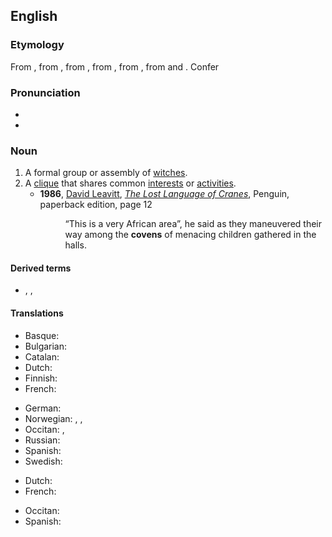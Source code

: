 ==English==
{{wikipedia}}

===Etymology===
From {{etyl|enm|en}} {{m|enm|covent}}, from {{etyl|xno|en}} {{m|fro|covent|covent, cuvent}}, from {{etyl|fro|en}} {{m|fro|covent}}, from {{etyl|la|en}} {{m|la|conventum}}, from {{m|la|convenio}}, from {{m|la|cum||with}} and {{m|la|venio||I come}}. Confer {{m|en|convent}}

===Pronunciation===
* {{IPA|/ˈkʌ.vən/|lang=en}}
* {{rhymes|ʌvən|lang=en}}

===Noun===
{{en-noun}}

# A formal group or assembly of [[witch]]es.
# A [[clique]] that shares common [[interest]]s or [[activity|activities]].
#* '''1986''', [[w:David Leavitt|David Leavitt]], ''[[w:The Lost Language of Cranes|The Lost Language of Cranes]]'', Penguin, paperback edition, page 12
#*: “This is a very African area”, he said as they maneuvered their way among the '''covens''' of menacing children gathered in the halls.

====Derived terms====
* {{l|en|covener}}, {{l|en|covenstead}}, {{l|en|covendom}}

====Translations====
{{trans-top|formal group or assembly of witches}}
* Basque: {{t+|eu|akelarre}}
* Bulgarian: {{t|bg|сбор на вещици}}
* Catalan: {{t|ca|aquelarre|m}}
* Dutch: {{t+|nl|heksenkring|m}}
* Finnish: {{t|fi|noitapiiri}}
* French: {{t+|fr|sabbat|m}}
{{trans-mid}}
* German: {{t|de|Hexenzirkel|m}}
* Norwegian: {{t|no|hekseforsamling|c}}, {{t|no|heksemøte|n}}, {{t|no|heksesabbat|m}}
* Occitan: {{t|oc|sabat|m}}, {{t|oc|chaurit|m}}
* Russian: {{t+|ru|ша́баш|m}}
* Spanish: {{t+|es|aquelarre|m}}
* Swedish: {{t|sv|häxcirkel|c}}
{{trans-bottom}}

{{trans-top|clique}}
* Dutch: {{t+|nl|kliek|m}}
* French: {{t+|fr|clique|f}}
{{trans-mid}}
* Occitan: {{t|oc|clica|f}}
* Spanish: {{t+|es|gremio|m}}
{{trans-bottom}}

{{topics|en|Paganism|Wicca}}